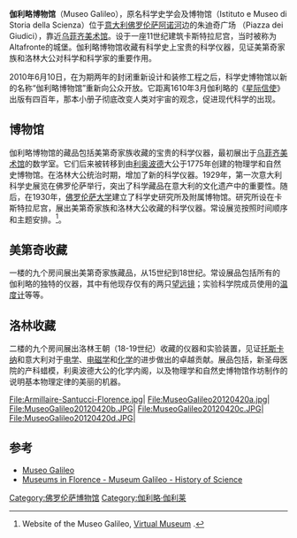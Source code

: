 {{Infobox Museum
 |name          = 伽利略博物馆
 |image         = Museo Galileo palazzo.jpg|thumb
 |imagesize     = 280
 |caption       = 科学史学会及博物馆
 |location      ={{ITA}}[[佛罗伦萨|佛罗伦萨]]朱迪奇广场1号
}}
'''伽利略博物馆'''（Museo Galileo），原名科学史学会及博物馆（Istituto e Museo di Storia della Scienza）位于[[意大利|意大利]][[佛罗伦萨|佛罗伦萨]][[阿诺河|阿诺河]]边的朱迪奇广场 （Piazza dei Giudici），靠近[[乌菲齐美术馆|乌菲齐美术馆]]。设于一座11世纪建筑卡斯特拉尼宫，当时被称为Altafronte的城堡。伽利略博物馆收藏有科学史上宝贵的科学仪器，见证美第奇家族和洛林大公对科学和科学家的重要作用。

2010年6月10日，在为期两年的封闭重新设计和装修工程之后，科学史博物馆以新的名称“伽利略博物馆”重新向公众开放。它距离1610年3月伽利略的《[[星际信使|星际信使]]》出版有四百年，那本小册子彻底改变人类对宇宙的观念，促进现代科学的出现。

==博物馆==
伽利略博物馆的藏品包括美第奇家族收藏的宝贵的科学仪器，最初展出于[[乌菲齐美术馆|乌菲齐美术馆]]的数学室。它们后来被转移到由[[利奥波德二世_(神圣罗马帝国)|利奥波德]]大公于1775年创建的物理学和自然史博物馆。在洛林大公统治时期，增加了新的科学仪器。1929年，第一次意大利科学史展览在佛罗伦萨举行，突出了科学藏品在意大利的文化遗产中的重要性。随后，在1930年，[[佛罗伦萨大学|佛罗伦萨大学]]建立了科学史研究所及附属博物馆。研究所设在卡斯特拉尼宫，展出美第奇家族和洛林大公收藏的科学仪器。常设展览按照时间顺序和主题安排。<ref>Website of the Museo Galileo, [http://catalogue.museogalileo.it/index.html Virtual Museum] {{Wayback|url=http://catalogue.museogalileo.it/index.html |date=20140712174735 }}.</ref>。

==美第奇收藏==
一楼的九个房间展出美第奇家族藏品，从15世纪到18世纪。常设展品包括所有的伽利略的独特的仪器，其中有他现存仅有的两只[[望远镜|望远镜]]；实验科学院成员使用的[[温度计|温度计]]等等。

==洛林收藏==
二楼的九个房间展出洛林王朝（18-19世纪）收藏的仪器和实验装置，见证[[托斯卡纳|托斯卡纳]]和意大利对于[[电学|电学]]、[[电磁学|电磁学]]和[[化学|化学]]的进步做出的卓越贡献。展品包括，新圣母医院的产科蜡模，利奥波德大公的化学内阁，以及物理学和自然史博物馆作坊制作的说明基本物理定律的美丽的机器。

<gallery>
File:Armillaire-Santucci-Florence.jpg|
File:MuseoGalileo20120420a.jpg|
File:MuseoGalileo20120420b.JPG|
File:MuseoGalileo20120420c.JPG|
File:MuseoGalileo20120420d.JPG|
</gallery>

==参考==
{{reflist}}
* [https://web.archive.org/web/20140702052237/http://www.museogalileo.it/en/index.html Museo Galileo]
* [http://www.museumsinflorence.com/musei/History_of_Science_museum.html  Museums in Florence - Museum Galileo - History of Science]{{Wayback|url=http://www.museumsinflorence.com/musei/History_of_Science_museum.html |date=20150218003456 }}

{{佛罗伦萨地标}}
{{Coord|43|46|3.92|N|11|15|21.44|E|type:landmark|display=title}}
[[Category:佛罗伦萨博物馆|Category:佛罗伦萨博物馆]]
[[Category:伽利略·伽利莱|Category:伽利略·伽利莱]]
